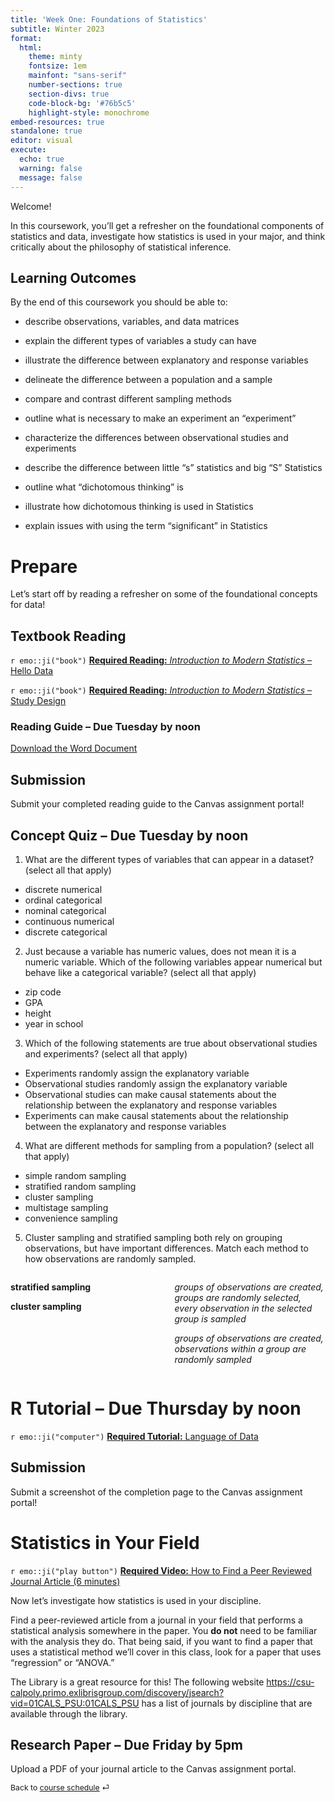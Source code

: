 ```yaml
---
title: 'Week One: Foundations of Statistics'
subtitle: Winter 2023
format:
  html:
    theme: minty
    fontsize: 1em
    mainfont: "sans-serif"
    number-sections: true
    section-divs: true
    code-block-bg: '#76b5c5'
    highlight-style: monochrome
embed-resources: true
standalone: true
editor: visual
execute:
  echo: true
  warning: false
  message: false
---
```


Welcome!

In this coursework, you'll get a refresher on the foundational components of statistics and data, investigate how statistics is used in your major, and think critically about the philosophy of statistical inference.

## Learning Outcomes

By the end of this coursework you should be able to:

-   describe observations, variables, and data matrices

-   explain the different types of variables a study can have

-   illustrate the difference between explanatory and response variables

-   delineate the difference between a population and a sample

-   compare and contrast different sampling methods

-   outline what is necessary to make an experiment an "experiment"

-   characterize the differences between observational studies and experiments

-   describe the difference between little "s" statistics and big "S" Statistics

-   outline what "dichotomous thinking" is

-   illustrate how dichotomous thinking is used in Statistics

-   explain issues with using the term "significant" in Statistics

# Prepare

Let's start off by reading a refresher on some of the foundational concepts for data!

## Textbook Reading

`r emo::ji("book")` [**Required Reading:** *Introduction to Modern Statistics* -- Hello Data](https://openintro-ims.netlify.app/data-hello.html)

`r emo::ji("book")` [**Required Reading:** *Introduction to Modern Statistics* -- Study Design](https://openintro-ims.netlify.app/data-design.html)

### Reading Guide -- Due Tuesday by noon

[Download the Word Document](reading-guide/week1-reading.docx)

::: {.callout-note}
# Submission

Submit your completed reading guide to the Canvas assignment portal!
:::

## Concept Quiz -- Due Tuesday by noon

1.  What are the different types of variables that can appear in a dataset? (select all that apply)

-   discrete numerical
-   ordinal categorical
-   nominal categorical
-   continuous numerical
-   discrete categorical

2.  Just because a variable has numeric values, does not mean it is a numeric variable. Which of the following variables appear numerical but behave like a categorical variable? (select all that apply)

-   zip code
-   GPA
-   height
-   year in school

3.  Which of the following statements are true about observational studies and experiments? (select all that apply)

-   Experiments randomly assign the explanatory variable
-   Observational studies randomly assign the explanatory variable
-   Observational studies can make causal statements about the relationship between the explanatory and response variables
-   Experiments can make causal statements about the relationship between the explanatory and response variables

4.  What are different methods for sampling from a population? (select all that apply)

-   simple random sampling
-   stratified random sampling
-   cluster sampling
-   multistage sampling
-   convenience sampling

5.  Cluster sampling and stratified sampling both rely on grouping observations, but have important differences. Match each method to how observations are randomly sampled.

::: columns
::: {.column width="35%"}
**stratified sampling**

**cluster sampling**
:::

::: {.column width="35%"}
*groups of observations are created, groups are randomly selected, every observation in the selected group is sampled*

*groups of observations are created, observations within a group are randomly sampled*
:::
:::

# R Tutorial -- Due Thursday by noon

`r emo::ji("computer")` [**Required Tutorial:** Language of Data](https://openintro.shinyapps.io/ims-01-data-01/#section-welcome)

::: {.callout-note}
# Submission

Submit a screenshot of the completion page to the Canvas assignment portal!
:::

# Statistics in Your Field

`r emo::ji("play button")` [**Required Video:** How to Find a Peer Reviewed Journal Article (6 minutes)](https://www.youtube.com/watch?v=ui8ibJ0Pkhs)

Now let's investigate how statistics is used in your discipline.

Find a peer-reviewed article from a journal in your field that performs a statistical analysis somewhere in the paper. You **do not** need to be familiar with the analysis they do. That being said, if you want to find a paper that uses a statistical method we'll cover in this class, look for a paper that uses "regression" or "ANOVA."

The Library is a great resource for this! The following website <https://csu-calpoly.primo.exlibrisgroup.com/discovery/jsearch?vid=01CALS_PSU:01CALS_PSU> has a list of journals by discipline that are available through the library.

## Research Paper -- Due Friday by 5pm

Upload a PDF of your journal article to the Canvas assignment portal.

::: {style="font-size: 0.875em;"}
Back to [course schedule](/ "Course schedule") ⏎
:::